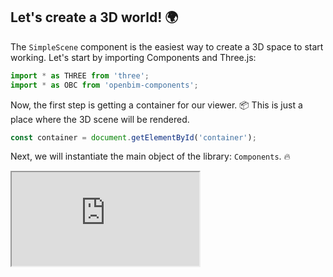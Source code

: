 ## Let's create a 3D world! 🌍
The `SimpleScene` component is the easiest way to create a 3D space to start working.
Let's start by importing Components and Three.js:

```js
import * as THREE from 'three';
import * as OBC from 'openbim-components';
```
Now, the first step is getting a container for our viewer. 📦
This is just a place where the 3D scene will be rendered.

```js
const container = document.getElementById('container');
```
Next, we will instantiate the main object of the library: `Components`. 🔥

  
  <iframe src="https://ifcjs.github.io/components/src/core/SimpleScene/index.html"></iframe>
  
  
